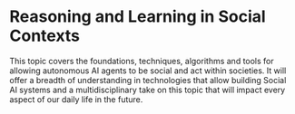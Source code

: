 # Reasoning and Learning in Social Contexts

This topic covers the foundations, techniques, algorithms and tools for
allowing autonomous AI agents to be social and act within societies. It will
offer a breadth of understanding in technologies that allow building Social AI
systems and a multidisciplinary take on this topic that will impact every
aspect of our daily life in the future.
